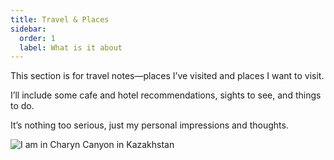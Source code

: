 ```yaml
---
title: Travel & Places 
sidebar: 
  order: 1
  label: What is it about
--- 
```


This section is for travel notes—places I’ve visited and places I want to visit.

I’ll include some cafe and hotel recommendations, sights to see, and things to do.

It’s nothing too serious, just my personal impressions and thoughts.

![I am in Charyn Canyon in Kazakhstan](../../../assets/travelling_me.jpeg)
